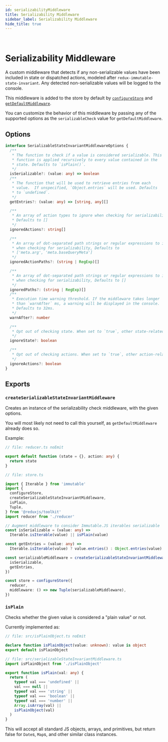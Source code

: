 ```yaml
---
id: serializabilityMiddleware
title: Serializability Middleware
sidebar_label: Serializability Middleware
hide_title: true
---
```


&nbsp;

# Serializability Middleware

A custom middleware that detects if any non-serializable values have been included in state or dispatched actions, modeled after `redux-immutable-state-invariant`. Any detected non-serializable values will be logged to the console.

This middleware is added to the store by default by [`configureStore`](./configureStore.mdx) and [`getDefaultMiddleware`](./getDefaultMiddleware.mdx).

You can customize the behavior of this middleware by passing any of the supported options as the `serializableCheck` value for `getDefaultMiddleware`.

## Options

```ts no-transpile
interface SerializableStateInvariantMiddlewareOptions {
  /**
   * The function to check if a value is considered serializable. This
   * function is applied recursively to every value contained in the
   * state. Defaults to `isPlain()`.
   */
  isSerializable?: (value: any) => boolean
  /**
   * The function that will be used to retrieve entries from each
   * value.  If unspecified, `Object.entries` will be used. Defaults
   * to `undefined`.
   */
  getEntries?: (value: any) => [string, any][]

  /**
   * An array of action types to ignore when checking for serializability.
   * Defaults to []
   */
  ignoredActions?: string[]

  /**
   * An array of dot-separated path strings or regular expressions to ignore
   * when checking for serializability, Defaults to
   * ['meta.arg', 'meta.baseQueryMeta']
   */
  ignoredActionPaths?: (string | RegExp)[]

  /**
   * An array of dot-separated path strings or regular expressions to ignore
   * when checking for serializability, Defaults to []
   */
  ignoredPaths?: (string | RegExp)[]
  /**
   * Execution time warning threshold. If the middleware takes longer
   * than `warnAfter` ms, a warning will be displayed in the console.
   * Defaults to 32ms.
   */
  warnAfter?: number

  /**
   * Opt out of checking state. When set to `true`, other state-related params will be ignored.
   */
  ignoreState?: boolean

  /**
   * Opt out of checking actions. When set to `true`, other action-related params will be ignored.
   */
  ignoreActions?: boolean
}
```

## Exports

### `createSerializableStateInvariantMiddleware`

Creates an instance of the serializability check middleware, with the given options.

You will most likely not need to call this yourself, as `getDefaultMiddleware` already does so.

Example:

```ts
// file: reducer.ts noEmit

export default function (state = {}, action: any) {
  return state
}

// file: store.ts

import { Iterable } from 'immutable'
import {
  configureStore,
  createSerializableStateInvariantMiddleware,
  isPlain,
  Tuple,
} from '@reduxjs/toolkit'
import reducer from './reducer'

// Augment middleware to consider Immutable.JS iterables serializable
const isSerializable = (value: any) =>
  Iterable.isIterable(value) || isPlain(value)

const getEntries = (value: any) =>
  Iterable.isIterable(value) ? value.entries() : Object.entries(value)

const serializableMiddleware = createSerializableStateInvariantMiddleware({
  isSerializable,
  getEntries,
})

const store = configureStore({
  reducer,
  middleware: () => new Tuple(serializableMiddleware),
})
```

### `isPlain`

Checks whether the given value is considered a "plain value" or not.

Currently implemented as:

```ts
// file: src/isPlainObject.ts noEmit

declare function isPlainObject(value: unknown): value is object
export default isPlainObject

// file: src/serializableStateInvariantMiddleware.ts
import isPlainObject from './isPlainObject'

export function isPlain(val: any) {
  return (
    typeof val === 'undefined' ||
    val === null ||
    typeof val === 'string' ||
    typeof val === 'boolean' ||
    typeof val === 'number' ||
    Array.isArray(val) ||
    isPlainObject(val)
  )
}
```

This will accept all standard JS objects, arrays, and primitives, but return false for `Date`s, `Map`s, and other similar class instances.
